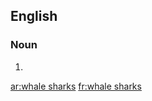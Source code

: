 ==English==

===Noun===
{{head|en|plural|head=[[whale]] [[shark]]s}}

# {{plural of|whale shark|lang=en|nocat=1}}

[[ar:whale sharks]]
[[fr:whale sharks]]